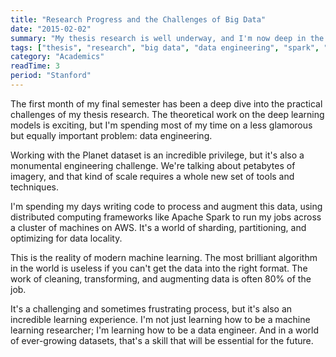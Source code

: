 ```yaml
---
title: "Research Progress and the Challenges of Big Data"
date: "2015-02-02"
summary: "My thesis research is well underway, and I'm now deep in the world of large-scale data processing. The challenges are no longer just about the algorithms; they're about the engineering required to apply those algorithms to terabytes of data."
tags: ["thesis", "research", "big data", "data engineering", "spark", "aws"]
category: "Academics"
readTime: 3
period: "Stanford"
---
```


The first month of my final semester has been a deep dive into the practical challenges of my thesis research. The theoretical work on the deep learning models is exciting, but I'm spending most of my time on a less glamorous but equally important problem: data engineering.

Working with the Planet dataset is an incredible privilege, but it's also a monumental engineering challenge. We're talking about petabytes of imagery, and that kind of scale requires a whole new set of tools and techniques.

I'm spending my days writing code to process and augment this data, using distributed computing frameworks like Apache Spark to run my jobs across a cluster of machines on AWS. It's a world of sharding, partitioning, and optimizing for data locality.

This is the reality of modern machine learning. The most brilliant algorithm in the world is useless if you can't get the data into the right format. The work of cleaning, transforming, and augmenting data is often 80% of the job.

It's a challenging and sometimes frustrating process, but it's also an incredible learning experience. I'm not just learning how to be a machine learning researcher; I'm learning how to be a data engineer. And in a world of ever-growing datasets, that's a skill that will be essential for the future.
